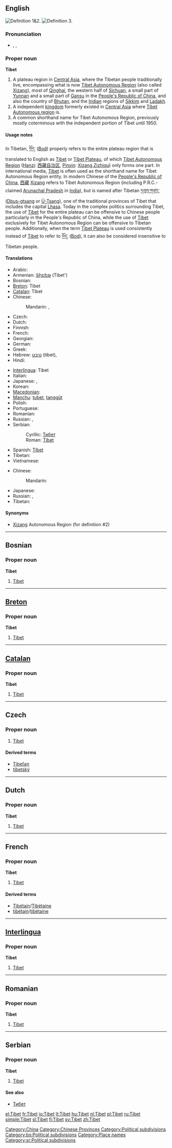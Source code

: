 {{wikipedia|Tibet}}
{{wikipedia|Tibet Autonomous Region}}
==English==
[[Image:Tibet-claims.jpg|thumb|right|Definition 1&2.]]
[[Image:China-Tibet.png|thumb|right|Definition 3.]]

===Pronunciation===
* {{enPR|tĭ-bĕt', tə-bĕt'}}, {{IPA|/tɪˈbet/|/təˈbet/}}, {{SAMPA|/tI"bet/|/t@"bet/}}

===Proper noun===
'''Tibet'''

# A plateau region in [[Central Asia]], where the Tibetan people traditionally live, encompassing what is now [[Tibet Autonomous Region]] (also called [[Xizang]]), most of [[Qinghai]], the western half of [[Sichuan]], a small part of [[Yunnan]] and a small part of [[Gansu]] in the [[People's Republic of China]], and also the country of [[Bhutan]], and the [[India]]n regions of [[Sikkim]] and [[Ladakh]].
# A independent [[kingdom]] formerly existed in [[Central Asia]] where [[Tibet Autonomous region]] is.
# A common shorthand name for Tibet Autonomous Region, previously mostly coterminous with the independent portion of Tibet until 1950.

====Usage notes====
In Tibetan, [[བོད་]] ([[Bod]]) properly refers to the entire plateau region that is translated to English as [[Tibet]] or [[Tibet Plateau]], of which [[Tibet Autonomous Region]] ([[Hanzi]]: [[Xizang Zizhiqu|西藏自治区]], [[Pinyin]]: [[Xizang Zizhiqu]]) only forms one part.  In international media, [[Tibet]] is often used as the shorthand name for Tibet Autonomous Region entity.  In modern Chinese of the [[People's Republic of China]], [[西藏]] [[Xizang]] refers to Tibet Autonomous Region (including P.R.C.-claimed [[Arunachal Pradesh]] in [[India]]), but is named after Tibetan [[དབུས་གཙང་]] ([[Dbus-gtsang]] or [[Ü-Tsang]]), one of the traditional provinces of Tibet that includes the capital [[Lhasa]].  Today in the complex politics surrounding Tibet, the use of [[Tibet]] for the entire plateau can be offensive to Chinese people particularly in the People's Republic of China, while the use of [[Tibet]] exclusively for Tibet Autonomous Region can be offensive to Tibetan people.  Additionally, when the term [[Tibet Plateau]] is used consistently instead of [[Tibet]] to refer to [[བོད་]] ([[Bod]]), it can also be considered insensitive to Tibetan people.

====Translations====
{{trans-top|region in Central Asia}}
* Arabic: {{t|ar|التبت|m|tr=al-tibit|sc=Arab}}
* Armenian: [[Տիբեթ]] (Tibet')
* Bosnian: {{t-|bs|Tibet|m}}
* [[Breton]]: Tibet
* [[Catalan]]: Tibet {{m}}
* Chinese:
*: Mandarin: {{t|zh|西藏|tr=Xīzàng|sc=Hani}},  {{qualifier|historical}} {{t|zh|土蕃|tr=Tǔbō|sc=Hani}} <!-- removed [[圖博]] (Túbó) -->
* Czech: {{t-|cs|Tibet|m}}
* Dutch: {{t+|nl|Tibet|n}}
* Finnish: {{t-|fi|Tiibet}}
* French: {{t+|fr|Tibet|m}}
* Georgian: {{t|ka|ტიბეტი|sc=Geor}}
* German: {{t-|de|Tibet|n}}
* Greek: {{t+|el|Θιβέτ|n|tr=Thivét|sc=Grek}}
* Hebrew: [[טיבט]] (tibet),  {{t|he|טיבט|tr=tibet|sc=Hebr}}
* Hindi: {{t|hi|तिब्बत|sc=Deva}}
{{trans-mid}}
* [[Interlingua]]: Tibet
* Italian: {{t-|it|Tibet|m}}
* Japanese: {{t|ja|チベット|tr=Chibetto|sc=Jpan}},  {{t|ja|西蔵|tr=しぞう, Shizō|sc=Jpan}}
* Korean: {{t|ko|티베트|sc=Kore}}
* [[Macedonian]]: {{t-|mk|Тибет|m|tr=Tíbet|sc=Cyrl|xs=Macedonian}}
* [[Manchu]]: [[tubet]], [[tanggūt]]
* Polish: {{t+|pl|Tybet|m}}
* Portuguese: {{t+|pt|Tibete|m}}
* Romanian: {{t-|ro|Tibet|n}}
* Russian: {{t|ru|Тибет|m|tr=Tibét|sc=Cyrl}},  {{t|ru|Сицзан|m|tr=Siczán|sc=Cyrl}}
* Serbian:
*: Cyrillic: [[Тибет#Serbian|Тибет]] {{m}}
*: Roman: [[Tibet#Serbian|Tibet]] {{m}}
* Spanish: [[Tíbet]] {{m}}
* Tibetan: {{t|bo|བོད་|tr=Bod|sc=Tibt}}
* Vietnamese: {{t|vi|Tây Tạng}}
{{trans-bottom}}

{{trans-top|shorthand for the Tibet Autonomous Region}}
* Chinese:
*: Mandarin: {{t|zh|西藏|tr=Xīzàng|sc=Hani}}
{{trans-mid}}
* Japanese: {{t|ja|西蔵|tr=しぞう, Shizō|sc=Jpan}}
* Russian: {{t|ru|Сицзан|m|tr=Siczán|sc=Cyrl}},  {{t|ru|Тибет|m|tr=Tibét|sc=Cyrl}}
* Tibetan: {{t|bo|དབུས་གཙང་|tr=Dbus-gtsang|sc=Tibt}}
{{trans-bottom}}

====Synonyms====
* [[Xizang]] Autonomous Region (for definition #2)

[[Category:China]]
[[Category:Chinese Provinces]]
[[Category:Political subdivisions]]

----

==Bosnian==

===Proper noun===
'''Tibet''' {{m}}

# [[Tibet#English|Tibet]]

[[Category:bs:Political subdivisions]]

----

==[[Breton]]==

===Proper noun===
'''Tibet'''

# [[Tibet#English|Tibet]]

----

==[[Catalan]]==

===Proper noun===
'''Tibet''' {{m}}

# [[Tibet#English|Tibet]]

----

==Czech==

===Proper noun===
{{cs-proper noun|g=m}}

# [[#English|Tibet]]

====Derived terms====
* [[Tibeťan]]
* [[tibetský]]

----

==Dutch==

===Proper noun===
'''Tibet''' {{n}}

# [[Tibet#English|Tibet]]

----

==French==

===Proper noun===
'''Tibet''' {{m}}

# [[Tibet#English|Tibet]]

====Derived terms====
* [[Tibétain]]/[[Tibétaine]]
* [[tibétain]]/[[tibétaine]]

----

==[[Interlingua]]==

===Proper noun===
'''Tibet'''

# [[Tibet#English|Tibet]]

----

==Romanian==

===Proper noun===
'''Tibet''' {{n}}

# [[Tibet#English|Tibet]]

----

==Serbian==

===Proper noun===
'''Tibet''' {{m}}

# [[Tibet#English|Tibet]]

====See also====
* [[Тибет#Serbian|Тибет]]

[[Category:Place names]]
[[Category:sr:Political subdivisions]]

[[el:Tibet]]
[[fr:Tibet]]
[[io:Tibet]]
[[lt:Tibet]]
[[hu:Tibet]]
[[nl:Tibet]]
[[pl:Tibet]]
[[ru:Tibet]]
[[simple:Tibet]]
[[sl:Tibet]]
[[fi:Tibet]]
[[sv:Tibet]]
[[zh:Tibet]]